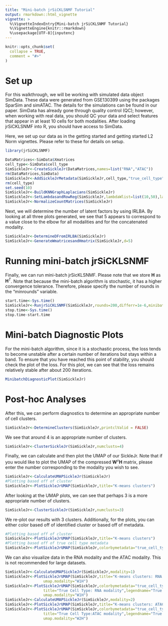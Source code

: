 ```yaml
---
title: "Mini-batch jrSiCKLSNMF Tutorial"
output: rmarkdown::html_vignette
vignette: >
  %\VignetteIndexEntry{Mini-batch jrSiCKLSNMF Tutorial}
  %\VignetteEngine{knitr::rmarkdown}
  %\usepackage[UTF-8]{inputenc}
---
```


```r
knitr::opts_chunk$set(
  collapse = TRUE,
  comment = "#>"
)
```

# Set up
For this walkthrough, we will be working with simulated data object SimData. These data were generated from GSE130399 using the packages SparSim and simATAC. The details for the simulations can be found in our paper. SimData has already gone through quality control (QC); however, when working with real data, you should QC your data and select features that appear in at least 10 cells for both modalities. After loading jrSiCKLSNMF into R, you should have access to SimData.

Here, we set up our data as in the getting started and getting started L2 Norm vignettes. Please refer to these for details on setup.

```r
library(jrSiCKLSNMF)

DataMatrices<-SimData$Xmatrices
cell_type<-SimData$cell_type
SimSickleJr<-CreateSickleJr(DataMatrices,names=list("RNA","ATAC"))
rm(DataMatrices,SimData)
SimSickleJr<-AddSickleJrMetadata(SimSickleJr,cell_type,"true_cell_type")
rm(cell_type)
set.seed(10)
SimSickleJr<-BuildKNNGraphLaplacians(SimSickleJr)
SimSickleJr<-SetLambdasandRowReg(SimSickleJr,lambdaWlist=list(10,50),lambdaH=500,rowReg="None")
SimSickleJr<-NormalizeCountMatrices(SimSickleJr)
```
Next, we will determine the number of latent factors by using IRLBA. By looking at all three
plots generated, we see that 5 appears to correspond to a value close to the elbow for all modalities and for 
the concatenated modality.
```r
SimSickleJr<-DetermineDFromIRLBA(SimSickleJr)
SimSickleJr<-GenerateWmatricesandHmatrix(SimSickleJr,d=5)
```


# Running mini-batch jrSiCKLSNMF

Finally, we can run mini-batch jrSicKLSNMF. Please note that we store $\textbf{H}$ as $\textbf{H}^T$.  Note that because the mini-batch algorithm is stochastic, it has a higher convergence tolerance. Therefore, please specify the number of rounds in the "minrounds" variable.

```r
start.time<-Sys.time()
SimSickleJr<-RunjrSiCKLSNMF(SimSickleJr,rounds=200,differr=1e-6,minibatch=TRUE,random_W_updates=TRUE,batchsize=100,seed=8,minrounds = 200)
stop.time<-Sys.time()
stop.time-start.time
```
# Mini-batch Diagnostic Plots

For the mini-batch algorithm, since it is a stochastic process, the loss tends to become unstable after a certain number of iterations but stays within a band. To ensure that you have reached this point of stability, you should check the plot of the loss. For this plot, we can see that the loss remains relatively stable after about 200 iterations.

```r
MinibatchDiagnosticPlot(SimSickleJr)
```

# Post-hoc Analyses

After this, we can perform diagnostics to determine an appropriate number of cell clusters. 

```r
SimSickleJr<-DetermineClusters(SimSickleJr,printclValid = FALSE)
```

We see that around 4 is an appropriate number of clusters.

```r
SimSickleJr<-ClusterSickleJr(SimSickleJr,numclusts=4)
```

Finally, we can calculate and then plot the UMAP of our SickleJr. Note that if you would like to plot the UMAP of the compressed $\mathbf{W}^v\mathbf{H}$ matrix, please enter the number corresponding to the modality you wish to see. 
```r
SimSickleJr<-CalculateUMAPSickleJr(SimSickleJr)
#Plotting based off of cluster
SimSickleJr<-PlotSickleJrUMAP(SimSickleJr,title="K-means clusters")

```

After looking at the UMAP plots, we can see that perhaps 3 is a more appropriate number of clusters.

```r
SimSickleJr<-ClusterSickleJr(SimSickleJr,numclusts=3)
```

We re-plot our results with 3 clusters. Additionally, for the plots, you can either color based off of identified cluster or based off of metadata. 

```r
#Plotting based off of cluster
SimSickleJr<-PlotSickleJrUMAP(SimSickleJr,title="K-means clusters")
#Plotting based off of true cell type metadata
SimSickleJr<-PlotSickleJrUMAP(SimSickleJr,colorbymetadata="true_cell_type",title="True Cell Types",legendname="True Cell Types")
```

We can also visualize data in the RNA modality and the ATAC modality. This is not recommended for large datasets.

```r
SimSickleJr<-CalculateUMAPSickleJr(SimSickleJr,modality=1)
SimSickleJr<-PlotSickleJrUMAP(SimSickleJr,title="K-means clusters: RNA modality",
                 umap.modality="W1H")
SimSickleJr<-PlotSickleJrUMAP(SimSickleJr,colorbymetadata="true_cell_type",
                 title="True Cell Type: RNA modality",legendname="True Cell Types",
                 umap.modality="W1H")
SimSickleJr<-CalculateUMAPSickleJr(SimSickleJr,modality=2)
SimSickleJr<-PlotSickleJrUMAP(SimSickleJr,title="K-means clusters: ATAC modality",umap.modality="W2H")
SimSickleJr<-PlotSickleJrUMAP(SimSickleJr,colorbymetadata="true_cell_type",
                 title="True Cell Type:ATAC modality",legendname="True Cell Types",
                 umap.modality="W2H")
```
